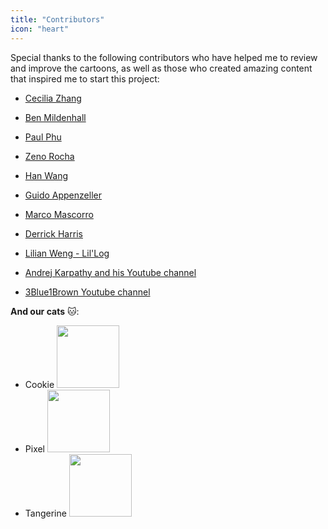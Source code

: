 ```yaml
---
title: "Contributors"
icon: "heart"
---
```


Special thanks to the following contributors who have helped me to review and improve the cartoons, as well as those who created amazing content that inspired me to start this project:

- [Cecilia Zhang](https://ceciliavision.github.io/)
- [Ben Mildenhall](https://bmild.github.io/)
- [Paul Phu](https://github.com/pphu)
- [Zeno Rocha](https://x.com/zenorocha)
- [Han Wang](https://x.com/handotdev)
- [Guido Appenzeller](https://x.com/appenz)
- [Marco Mascorro](https://x.com/Mascobot)
- [Derrick Harris](https://x.com/derrickharris)

- [Lilian Weng - Lil'Log](https://lilianweng.github.io/)
- [Andrej Karpathy and his Youtube channel](https://www.youtube.com/@AndrejKarpathy)
- [3Blue1Brown Youtube channel](https://www.youtube.com/@3blue1brown)

**And our cats** 🐱:

- Cookie <img height="100" noZoom src="/assets/cookie.jpeg" />
- Pixel <img height="100" noZoom src="/assets/pixel.jpg" />
- Tangerine <img height="100" noZoom src="/assets/tangerine.jpg" />
